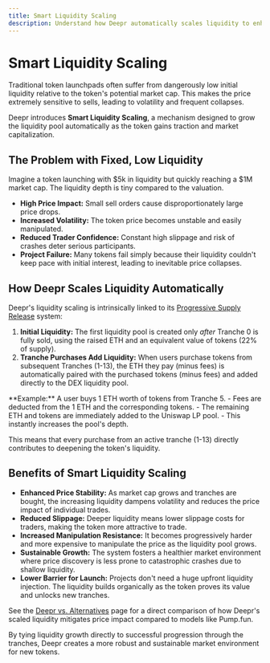 ```yaml
---
title: Smart Liquidity Scaling
description: Understand how Deepr automatically scales liquidity to enhance price stability and reduce impact.
---
```



# Smart Liquidity Scaling

Traditional token launchpads often suffer from dangerously low initial liquidity relative to the token's potential market cap. This makes the price extremely sensitive to sells, leading to volatility and frequent collapses.

Deepr introduces **Smart Liquidity Scaling**, a mechanism designed to grow the liquidity pool automatically as the token gains traction and market capitalization.

## The Problem with Fixed, Low Liquidity

Imagine a token launching with $5k in liquidity but quickly reaching a $1M market cap. The liquidity depth is tiny compared to the valuation.

- **High Price Impact:** Small sell orders cause disproportionately large price drops.
- **Increased Volatility:** The token price becomes unstable and easily manipulated.
- **Reduced Trader Confidence:** Constant high slippage and risk of crashes deter serious participants.
- **Project Failure:** Many tokens fail simply because their liquidity couldn't keep pace with initial interest, leading to inevitable price collapses.

## How Deepr Scales Liquidity Automatically

Deepr's liquidity scaling is intrinsically linked to its [Progressive Supply Release](./progressive-supply) system:

1.  **Initial Liquidity:** The first liquidity pool is created only *after* Tranche 0 is fully sold, using the raised ETH and an equivalent value of tokens (22% of supply).
2.  **Tranche Purchases Add Liquidity:** When users purchase tokens from subsequent Tranches (1-13), the ETH they pay (minus fees) is automatically paired with the purchased tokens (minus fees) and added directly to the DEX liquidity pool.

<Callout>
  **Example:** A user buys 1 ETH worth of tokens from Tranche 5.
  - Fees are deducted from the 1 ETH and the corresponding tokens.
  - The remaining ETH and tokens are immediately added to the Uniswap LP pool.
  - This instantly increases the pool's depth.
</Callout>

This means that every purchase from an active tranche (1-13) directly contributes to deepening the token's liquidity.

## Benefits of Smart Liquidity Scaling

- **Enhanced Price Stability:** As market cap grows and tranches are bought, the increasing liquidity dampens volatility and reduces the price impact of individual trades.
- **Reduced Slippage:** Deeper liquidity means lower slippage costs for traders, making the token more attractive to trade.
- **Increased Manipulation Resistance:** It becomes progressively harder and more expensive to manipulate the price as the liquidity pool grows.
- **Sustainable Growth:** The system fosters a healthier market environment where price discovery is less prone to catastrophic crashes due to shallow liquidity.
- **Lower Barrier for Launch:** Projects don't need a huge upfront liquidity injection. The liquidity builds organically as the token proves its value and unlocks new tranches.

See the [Deepr vs. Alternatives](../../comparison#price-impact-comparison) page for a direct comparison of how Deepr's scaled liquidity mitigates price impact compared to models like Pump.fun.

By tying liquidity growth directly to successful progression through the tranches, Deepr creates a more robust and sustainable market environment for new tokens. 